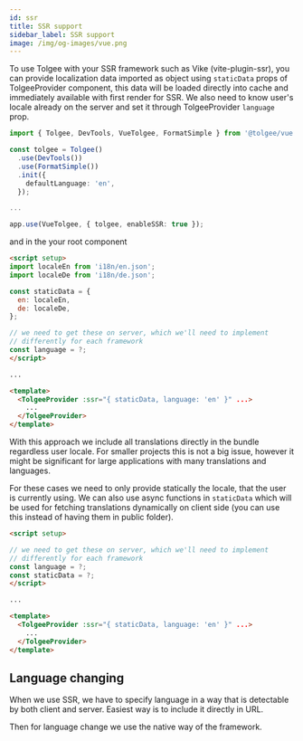 ```yaml
---
id: ssr
title: SSR support
sidebar_label: SSR support
image: /img/og-images/vue.png
---
```


To use Tolgee with your SSR framework such as Vike (vite-plugin-ssr), you can provide localization data imported as object
using `staticData` props of TolgeeProvider component, this data will be loaded directly into cache and immediately
available with first render for SSR. We also need to know user's locale already on the server and set it through TolgeeProvider `language` prop.

```ts
import { Tolgee, DevTools, VueTolgee, FormatSimple } from '@tolgee/vue';

const tolgee = Tolgee()
  .use(DevTools())
  .use(FormatSimple())
  .init({
    defaultLanguage: 'en',
  });

...

app.use(VueTolgee, { tolgee, enableSSR: true });
```

and in the your root component

```html
<script setup>
import localeEn from 'i18n/en.json';
import localeDe from 'i18n/de.json';

const staticData = {
  en: localeEn,
  de: localeDe,
};

// we need to get these on server, which we'll need to implement
// differently for each framework
const language = ?;
</script>

...

<template>
  <TolgeeProvider :ssr="{ staticData, language: 'en' }" ...>
    ...
  </TolgeeProvider>
</template>
```

With this approach we include all translations directly in the bundle regardless user locale. For smaller projects this is not a big issue, however it might be significant for large applications with many translations and languages.

For these cases we need to only provide statically the locale, that the user is currently using. We can also use async functions in `staticData` which will be used for fetching translations dynamically on client side (you can use this instead of having them in public folder).

```html
<script setup>

// we need to get these on server, which we'll need to implement
// differently for each framework
const language = ?;
const staticData = ?;
</script>

...

<template>
  <TolgeeProvider :ssr="{ staticData, language: 'en' }" ...>
    ...
  </TolgeeProvider>
</template>
```

## Language changing

When we use SSR, we have to specify language in a way that is detectable by both client and server. Easiest way is to
include it directly in URL.

Then for language change we use the native way of the framework.
